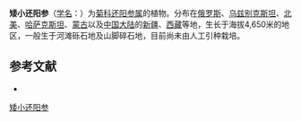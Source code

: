 {{Speciesbox
| name = 矮小还阳参
| status = 
| status_system = 
| image = Crepis nana.jpg
| genus = Crepis
| species = nana
| authority = Richards.
}}

'''矮小还阳参'''（[[学名|学名]]：{{lang|la|''Crepis nana''}}）为[[菊科|菊科]][[还阳参属|还阳参属]]的植物。分布在[[俄罗斯|俄罗斯]]、[[乌兹别克斯坦|乌兹别克斯坦]]、[[北美|北美]]、[[哈萨克斯坦|哈萨克斯坦]]、[[蒙古|蒙古]]以及[[中国大陆|中国大陆]]的[[新疆|新疆]]、[[西藏|西藏]]等地，生长于海拔4,650米的地区，一般生于河滩砾石地及山脚碎石地，目前尚未由人工引种栽培。

== 参考文献 ==
<div class="references-small">
* {{cite web| url =http://www.bioinfo.cn/db05/KmzwSpecies.php?action=view&id=4644| title =矮小还阳参| work =《中国高等植物数据库全库》| publisher =中国科学院微生物研究所| author =昆明植物研究所| accessdate =2009-02-24| deadurl =yes| archiveurl =https://web.archive.org/web/20160305022632/http://www.bioinfo.cn/db05/KmzwSpecies.php?action=view&id=4644| archivedate =2016-03-05}}
</div>
{{Taxonbar|from=Q5184281}}

[[Category:还阳参属|矮小还阳参]]


{{植物小作品}}